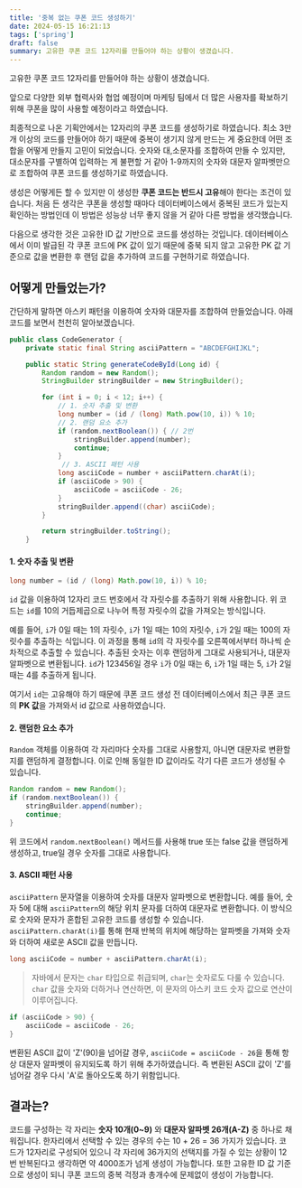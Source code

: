 ```yaml
---
title: '중복 없는 쿠폰 코드 생성하기'
date: 2024-05-15 16:21:13
tags: ['spring']
draft: false
summary: 고유한 쿠폰 코드 12자리를 만들어야 하는 상황이 생겼습니다.
---
```


고유한 쿠폰 코드 12자리를 만들어야 하는 상황이 생겼습니다.

앞으로 다양한 외부 협력사와 협업 예정이며 마케팅 팀에서 더 많은 사용자를 확보하기 위해 쿠폰을 많이 사용할 예정이라고 하였습니다.

최종적으로 나온 기획안에서는 12자리의 쿠폰 코드를 생성하기로 하였습니다. 최소 3만개 이상의 코드를 만들어야 하기 때문에 중복이 생기지 않게 만드는 게 중요한데 어떤 조합을 어떻게 만들지 고민이 되었습니다. 숫자와 대,소문자를 조합하여 만들 수 있지만, 대소문자를 구별하여 입력하는 게 불편할 거 같아 1-9까지의 숫자와 대문자 알파벳만으로 조합하여 쿠폰 코드를 생성하기로 하였습니다.

생성은 어떻게든 할 수 있지만 이 생성한 **쿠폰 코드는 반드시 고유**해야 한다는 조건이 있습니다. 처음 든 생각은 쿠폰을 생성할 때마다 데이터베이스에서 중복된 코드가 있는지 확인하는 방법인데 이 방법은 성능상 너무 좋지 않을 거 같아 다른 방법을 생각했습니다.

다음으로 생각한 것은 고유한 ID 값 기반으로 코드를 생성하는 것입니다. 데이터베이스에서 이미 발급된 각 쿠폰 코드에 PK 값이 있기 때문에 중북 되지 않고 고유한 PK 값 기준으로 값을 변환한 후 랜덤 값을 추가하여 코드를 구현하기로 하였습니다.

## 어떻게 만들었는가?

간단하게 말하면 아스키 패턴을 이용하여 숫자와 대문자를 조합하여 만들었습니다.
아래 코드를 보면서 천천히 알아보겠습니다.

```java
public class CodeGenerator {
    private static final String asciiPattern = "ABCDEFGHIJKL";

    public static String generateCodeById(Long id) {
        Random random = new Random();
        StringBuilder stringBuilder = new StringBuilder();

        for (int i = 0; i < 12; i++) {
	        // 1. 숫자 추출 및 변환
            long number = (id / (long) Math.pow(10, i)) % 10;
            // 2. 랜덤 요소 추가
            if (random.nextBoolean()) { // 2번
                stringBuilder.append(number);
                continue;
            }
			 // 3. ASCII 패턴 사용
            long asciiCode = number + asciiPattern.charAt(i);
            if (asciiCode > 90) {
                asciiCode = asciiCode - 26;
            }
            stringBuilder.append((char) asciiCode);
        }

        return stringBuilder.toString();
    }
```

#### 1. 숫자 추출 및 변환

```java
long number = (id / (long) Math.pow(10, i)) % 10;
```

`id` 값을 이용하여 12자리 코드 번호에서 각 자릿수를 추출하기 위해 사용합니다. 위 코드는 `id`를 10의 거듭제곱으로 나누어 특정 자릿수의 값을 가져오는 방식입니다.

예를 들어, `i`가 0일 때는 1의 자릿수, `i`가 1일 때는 10의 자릿수, `i`가 2일 때는 100의 자릿수를 추출하는 식입니다. 이 과정을 통해 `id`의 각 자릿수를 오른쪽에서부터 하나씩 순차적으로 추출할 수 있습니다. 추출된 숫자는 이후 랜덤하게 그대로 사용되거나, 대문자 알파벳으로 변환됩니다. `id`가 123456일 경우 `i`가 0일 때는 6, `i`가 1일 때는 5, `i`가 2일 때는 4를 추출하게 됩니다.

여기서 `id`는 고유해야 하기 때문에 쿠폰 코드 생성 전 데이터베이스에서 최근 쿠폰 코드의 **PK 값**을 가져와서 id 값으로 사용하였습니다.

#### 2. 랜덤한 요소 추가

`Random` 객체를 이용하여 각 자리마다 숫자를 그대로 사용할지, 아니면 대문자로 변환할지를 랜덤하게 결정합니다. 이로 인해 동일한 ID 값이라도 각기 다른 코드가 생성될 수 있습니다.

```java
Random random = new Random();
if (random.nextBoolean()) {
    stringBuilder.append(number);
    continue;
}
```

위 코드에서 `random.nextBoolean()` 메서드를 사용해 true 또는 false 값을 랜덤하게 생성하고, true일 경우 숫자를 그대로 사용합니다.

#### 3. ASCII 패턴 사용

`asciiPattern` 문자열을 이용하여 숫자를 대문자 알파벳으로 변환합니다. 예를 들어, 숫자 5에 대해 `asciiPattern`의 해당 위치 문자를 더하여 대문자로 변환합니다. 이 방식으로 숫자와 문자가 혼합된 고유한 코드를 생성할 수 있습니다. `asciiPattern.charAt(i)`를 통해 현재 반복의 위치에 해당하는 알파벳을 가져와 숫자와 더하여 새로운 ASCII 값을 만듭니다.

```java
long asciiCode = number + asciiPattern.charAt(i);
```

> 자바에서 문자는 `char` 타입으로 취급되며, `char`는 숫자로도 다룰 수 있습니다. `char` 값을 숫자와 더하거나 연산하면, 이 문자의 아스키 코드 숫자 값으로 연산이 이루어집니다.

```java
if (asciiCode > 90) {
    asciiCode = asciiCode - 26;
}
```

변환된 ASCII 값이 'Z'(90)을 넘어갈 경우, `asciiCode = asciiCode - 26`을 통해 항상 대문자 알파벳이 유지되도록 하기 위해 추가하였습니다. 즉 변환된 ASCII 값이 'Z'를 넘어갈 경우 다시 'A'로 돌아오도록 하기 위함입니다.

## 결과는?

코드를 구성하는 각 자리는 **숫자 10개(0~9)** 와 **대문자 알파벳 26개(A-Z)** 중 하나로 채워집니다. 한자리에서 선택할 수 있는 경우의 수는 10 + 26 = 36 가지가 있습니다. 코드가 12자리로 구성되어 있으니 각 자리에 36가지의 선택지를 가질 수 있는 상황이 12번 반복된다고 생각하면 약 4000조가 넘게 생성이 가능합니다. 또한 고유한 ID 값 기준으로 생성이 되니 쿠폰 코드의 중복 걱정과 총개수에 문제없이 생성이 가능합니다.
